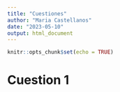 ```yaml
---
title: "Cuestiones"
author: "Maria Castellanos"
date: "2023-05-10"
output: html_document
---
```


```r
knitr::opts_chunk$set(echo = TRUE)
```


# Cuestion 1

```r

```


